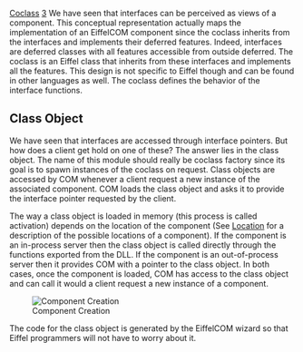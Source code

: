 [[Property:title|Coclass]]
[[Property:weight|3]]
We have seen that interfaces can be perceived as views of a component. This conceptual representation actually maps the implementation of an EiffelCOM component since the coclass inherits from the interfaces and implements their deferred features. Indeed, interfaces are deferred classes with all features accessible from outside deferred. The coclass is an Eiffel class that inherits from these interfaces and implements all the features. This design is not specific to Eiffel though and can be found in other languages as well. The coclass defines the behavior of the interface functions. <br/>

==Class Object==
We have seen that interfaces are accessed through interface pointers. But how does a client get hold on one of these? 
The answer lies in the class object. The name of this module should really be coclass factory since its goal is to spawn instances of the coclass on request. Class objects are accessed by COM whenever a client request a new instance of the associated component. COM loads the class object and asks it to provide the interface pointer requested by the client. 

The way a class object is loaded in memory (this process is called activation) depends on the location of the component (See [[The Component Location|Location]]  for a description of the possible locations of a component). If the component is an in-process server then the class object is called directly through the functions exported from the DLL. If the component is an out-of-process server then it provides COM with a pointer to the class object. In both cases, once the component is loaded, COM has access to the class object and can call it would a client request a new instance of a component. 

[[Image:com-1|Component Creation]]  

The code for the class object is generated by the EiffelCOM wizard so that Eiffel programmers will not have to worry about it. 

{{seealso|
[[EiffelCOM Wizard|EiffelCOM wizard]]  <br/>
[[EiffelCOM Library| EiffelCOM library]]  <br/>
[[EiffelCOM: Introduction| Introduction]]  <br/>
[[Generalities|Generalities]]  <br/>
[[COM Interfaces| COM Interfaces]]  <br/>
[[The Component Location| Component Location]]  <br/>
[[Access Type| Access Type]]  <br/>
[[Deeper into COM| Deeper into COM]]  }}




